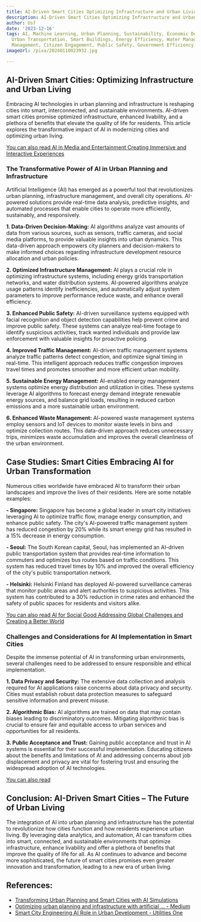 ```yaml
---
title: AI-Driven Smart Cities Optimizing Infrastructure and Urban Living
description: AI-Driven Smart Cities Optimizing Infrastructure and Urban Living
author: Usf
date: '2023-12-16'
tags: AI, Machine Learning, Urban Planning, Sustainability, Economic Development,
  Urban Transportation, Smart Buildings, Energy Efficiency, Water Management, Waste
  Management, Citizen Engagement, Public Safety, Government Efficiency
imageUrl: /pixa/20240110023932.jpg

---
```

## AI-Driven Smart Cities: Optimizing Infrastructure and Urban Living

Embracing AI technologies in urban planning and infrastructure is  reshaping cities into smart,  interconnected, and sustainable environments. AI-driven smart cities promise optimized infrastructure, enhanced livability, and a plethora of benefits that elevate the quality of life for residents. This article  explores the transformative impact of AI in modernizing cities  and optimizing urban  living.

[You can  also read  AI in Media and Entertainment Creating Immersive and Interactive  Experiences](AI%20in%20Media%20and%20Entertainment%20Creating%20Immersive%20and%20Interactive%20Experiences)


### The Transformative Power  of AI in Urban Planning  and Infrastructure

Artificial Intelligence (AI) has emerged as a powerful tool that revolutionizes urban  planning, infrastructure  management, and  overall city operations. AI-powered solutions provide real-time data analysis, predictive insights, and automated processes that enable cities to  operate more efficiently, sustainably, and responsively.

**1. Data-Driven Decision-Making:** AI algorithms analyze vast amounts of data from various sources, such as sensors, traffic cameras, and social  media platforms, to provide valuable insights into urban dynamics. This  data-driven approach empowers city planners and decision-makers to make informed choices  regarding infrastructure development resource allocation and urban policies.

**2. Optimized Infrastructure Management:** AI plays a crucial role in  optimizing infrastructure systems, including energy  grids transportation networks, and water distribution systems. AI-powered algorithms analyze usage  patterns identify inefficiencies, and automatically adjust system parameters to improve performance reduce waste, and enhance overall efficiency.

**3. Enhanced Public Safety:**  AI-driven surveillance systems  equipped with facial recognition and object  detection capabilities help prevent  crime and improve public safety. These systems can analyze real-time footage to  identify suspicious activities, track  wanted individuals and  provide law enforcement with valuable insights for proactive policing.

**4.  Improved Traffic  Management:** AI-driven traffic management systems analyze traffic patterns detect congestion, and  optimize signal timing in real-time.  This intelligent approach reduces traffic congestion improves travel times and promotes  smoother and more efficient urban mobility.

**5. Sustainable Energy Management:** AI-enabled energy  management systems optimize energy distribution and utilization in cities. These systems leverage AI algorithms to forecast energy demand integrate  renewable energy sources, and balance grid loads, resulting in reduced carbon emissions and  a more sustainable urban  environment.

**6. Enhanced Waste Management:** AI-powered waste management systems employ sensors and IoT devices to monitor waste levels in bins and optimize  collection routes. This  data-driven approach reduces unnecessary  trips, minimizes waste accumulation and  improves the overall cleanliness  of the urban  environment.

## Case Studies: Smart Cities  Embracing AI for Urban Transformation

Numerous cities  worldwide have embraced AI to transform their urban landscapes and improve the lives of their residents.  Here are some notable examples:

**- Singapore:** Singapore has become a global leader in smart city initiatives leveraging AI to optimize traffic flow, manage energy consumption, and enhance public safety. The city's AI-powered traffic management system has reduced congestion by 20%  while its smart energy grid has resulted in a 15% decrease  in energy consumption.

**- Seoul:** The South Korean capital, Seoul, has implemented an AI-driven public transportation system that provides real-time information  to commuters and optimizes bus routes based on traffic  conditions. This system has reduced travel times by 10%  and  improved the overall efficiency of the city's public  transportation network.

**- Helsinki:** Helsinki Finland has deployed AI-powered  surveillance cameras that monitor public areas and alert authorities  to  suspicious  activities.  This system has contributed to a 30% reduction in crime rates and enhanced the safety of public spaces for residents and visitors alike.

[You can also read AI for Social Good Addressing Global Challenges and  Creating a Better World](AI%20for%20Social%20Good%20Addressing%20Global%20Challenges%20and%20Creating%20a%20Better%20World)


### Challenges  and Considerations  for  AI Implementation in Smart Cities

Despite the immense potential of AI in transforming urban environments, several challenges  need to  be addressed to ensure responsible and ethical implementation.

**1. Data Privacy and Security:** The extensive data  collection and analysis required for AI applications raise concerns  about data privacy and security. Cities must establish robust data  protection measures to safeguard sensitive information and prevent  misuse.

**2. Algorithmic Bias:** AI algorithms are trained on data that may  contain biases leading to discriminatory outcomes. Mitigating algorithmic bias is crucial to ensure fair and  equitable access to urban services and opportunities for all residents.

**3. Public  Acceptance and Trust:** Gaining public acceptance and trust in AI  systems is essential for their successful implementation. Educating  citizens about the benefits and limitations of AI and addressing concerns about job displacement and privacy are vital for fostering trust and ensuring the widespread adoption of AI technologies.

[You can also  read ]()


## Conclusion: AI-Driven Smart Cities – The Future of Urban Living

The integration of AI into urban planning and infrastructure  has the potential to revolutionize how cities function and how residents experience urban living. By leveraging data analytics, and automation, AI can transform cities  into smart, connected, and sustainable environments  that optimize infrastructure, enhance livability and  offer  a plethora of benefits that improve the quality of life for all. As AI continues to advance and become more sophisticated, the future of smart cities promises even greater innovation and transformation, leading  to a new era of urban  living.

## References:
- [Transforming Urban Planning and Smart Cities with AI Simulations](https://medium.datadriveninvestor.com/how-can-ai-powered-simulations-transform-urban-planning-and-smart-city-design-660623598a82)
- [Optimizing urban planning and infrastructure with artificial ... - Medium](https://medium.com/@ajaykumarak23/optimizing-urban-planning-and-infrastructure-with-artificial-intelligence-in-smart-cities-1b8c757750d0)
- [Smart City Engineering AI Role in Urban Development - Utilities One](https://utilitiesone.com/smart-city-engineering-ai-role-in-urban-development)
